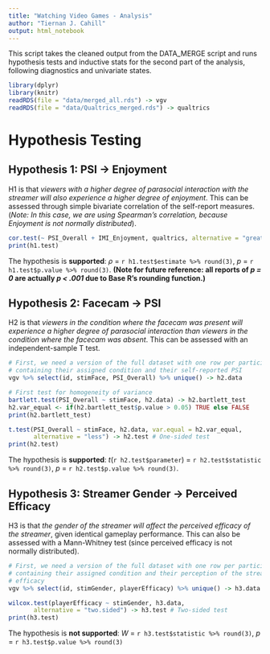 ```yaml
---
title: "Watching Video Games - Analysis"
author: "Tiernan J. Cahill"
output: html_notebook
---
```


This script takes the cleaned output from the DATA_MERGE script and runs hypothesis tests and inductive stats for the second part of the analysis, following diagnostics and univariate states.

```r
library(dplyr)
library(knitr)
readRDS(file = "data/merged_all.rds") -> vgv
readRDS(file = "data/Qualtrics_merged.rds") -> qualtrics
```


# Hypothesis Testing
## Hypothesis 1: PSI -> Enjoyment
H1 is that *viewers with a higher degree of parasocial interaction with the streamer will also experience a higher degree of enjoyment*. This can be assessed through simple bivariate correlation of the self-report measures. (*Note: In this case, we are using Spearman's correlation, because Enjoyment is not normally distributed*).

```r
cor.test(~ PSI_Overall + IMI_Enjoyment, qualtrics, alternative = "greater", method="spearman") -> h1.test # One-sided test
print(h1.test)
```

The hypothesis is **supported**: *&rho;* = `r h1.test$estimate %>% round(3)`, *p* = `r h1.test$p.value %>% round(3)`. **(Note for future reference: all reports of *p = 0* are actually *p < .001* due to Base R's rounding function.)**

## Hypothesis 2: Facecam -> PSI
H2 is that *viewers in the condition where the facecam was present will experience a higher degree of parasocial interaction than viewers in the condition where the facecam was absent*. This can be assessed with an independent-sample T test.

```r
# First, we need a version of the full dataset with one row per participant, 
# containing their assigned condition and their self-reported PSI
vgv %>% select(id, stimFace, PSI_Overall) %>% unique() -> h2.data

# First test for homogeneity of variance
bartlett.test(PSI_Overall ~ stimFace, h2.data) -> h2.bartlett_test
h2.var_equal <- if(h2.bartlett_test$p.value > 0.05) TRUE else FALSE
print(h2.bartlett_test)

t.test(PSI_Overall ~ stimFace, h2.data, var.equal = h2.var_equal, 
       alternative = "less") -> h2.test # One-sided test
print(h2.test)
```

The hypothesis is **supported**: *t*(`r h2.test$parameter`) = `r h2.test$statistic %>% round(3)`, *p* = `r h2.test$p.value %>% round(3)`.

## Hypothesis 3: Streamer Gender -> Perceived Efficacy
H3 is that *the gender of the streamer will affect the perceived efficacy of the streamer*, given identical gameplay performance. This can also be assessed with a Mann-Whitney test (since perceived efficacy is not normally distributed).

```r
# First, we need a version of the full dataset with one row per participant, 
# containing their assigned condition and their perception of the streamer's
# efficacy
vgv %>% select(id, stimGender, playerEfficacy) %>% unique() -> h3.data

wilcox.test(playerEfficacy ~ stimGender, h3.data, 
       alternative = "two.sided") -> h3.test # Two-sided test
print(h3.test)
```

The hypothesis is **not supported**: *W* = `r h3.test$statistic %>% round(3)`, *p* = `r h3.test$p.value %>% round(3)`